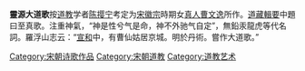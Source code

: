 '''靈源大道歌'''按[[道教|道教]]学者[[陈撄宁|陈撄宁]]考定为[[宋徽宗|宋徽宗]]時期女[[真人|真人]][[曹文逸|曹文逸]]所作。[[道藏輯要|道藏輯要]]中題曰至真歌。注重神氣，“神是性兮气是命，神不外驰气自定”，無鉛汞龍虎等代名詞。羅浮山志云：“[[宣和_(北宋)|宣和]]中，有曹仙姑居京城。明於丹術。嘗作大道歌。”

{{wikisource}}
{{Chinese literature-stub}}

[[Category:宋朝诗歌作品|Category:宋朝诗歌作品]]
[[Category:宋朝道教|Category:宋朝道教]]
[[Category:道教艺术|Category:道教艺术]]